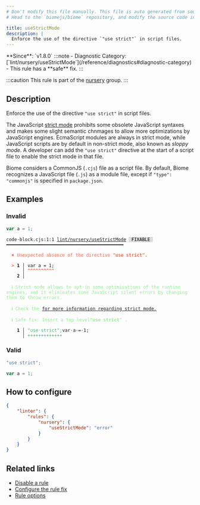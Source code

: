 ```yaml
---
# Don't modify this file manually. This file is auto generated from source, and you will lose your changes next time the website is built.
# Head to the `biomejs/biome` repository, and modify the source code in there.

title: useStrictMode
description: |
  Enforce the use of the directive `"use strict"` in script files.
---
```


<Tabs>
<TabItem label="JavaScript (and super languages)" icon="seti:javascript">
**Since**: `v1.8.0`
:::note
- Diagnostic Category: [`lint/nursery/useStrictMode`](/reference/diagnostics#diagnostic-category)
- This rule has a **safe** fix.
:::

:::caution
This rule is part of the [nursery](/linter/rules/#nursery) group.
:::

## Description
Enforce the use of the directive `"use strict"` in script files.

The JavaScript [strict mode](https://developer.mozilla.org/en-US/docs/Web/JavaScript/Reference/Strict_mode) prohibits some obsolete JavaScript syntaxes and makes some slight semantic chnmages to allow more optimizations by JavaScript engines.
EcmaScript modules are always in strict mode, while JavaScript scripts are by default in non-strict mode, also known as _sloppy mode_.
A developer can add the `"use strict"` directive at the start of a script file to enable the strict mode in that file.

Biome considers a CommonJS (`.cjs`) file as a script file.
By default, Biome recognizes a JavaScript file (`.js`) as a module file, except if `"type": "commonjs"` is specified in `package.json`.

## Examples

### Invalid

```cjs
var a = 1;
```

<pre class="language-text"><code class="language-text">code-block.cjs:1:1 <a href="https://biomejs.dev/linter/rules/use-strict-mode">lint/nursery/useStrictMode</a> <span style="color: #000; background-color: #ddd;"> FIXABLE </span> ━━━━━━━━━━━━━━━━━━━━━━━━━━━━━━━━━━━━━━━━━━━━<br /><br />  <strong><span style="color: Tomato;">✖</span></strong> <span style="color: Tomato;">Unexpected absence of the directive </span><span style="color: Tomato;"><strong>&quot;use strict&quot;.</strong></span><br />  <br />  <strong><span style="color: Tomato;">&gt;</span></strong> <strong>1 │ </strong>var a = 1;<br />   <strong>   │ </strong><strong><span style="color: Tomato;">^</span></strong><strong><span style="color: Tomato;">^</span></strong><strong><span style="color: Tomato;">^</span></strong><strong><span style="color: Tomato;">^</span></strong><strong><span style="color: Tomato;">^</span></strong><strong><span style="color: Tomato;">^</span></strong><strong><span style="color: Tomato;">^</span></strong><strong><span style="color: Tomato;">^</span></strong><strong><span style="color: Tomato;">^</span></strong><strong><span style="color: Tomato;">^</span></strong><br />    <strong>2 │ </strong><br />  <br />  <strong><span style="color: lightgreen;">ℹ</span></strong> <span style="color: lightgreen;">Strict mode allows to opt-in some optimisations of the runtime engines, and it eliminates some JavaScript silent errors by changing them to throw errors.</span><br />  <br />  <strong><span style="color: lightgreen;">ℹ</span></strong> <span style="color: lightgreen;">Check the </span><span style="color: lightgreen;"><a href="https://developer.mozilla.org/en-US/docs/Web/JavaScript/Reference/Strict_mode">for more information regarding strict mode.</a></span><br />  <br />  <strong><span style="color: lightgreen;">ℹ</span></strong> <span style="color: lightgreen;">Safe fix</span><span style="color: lightgreen;">: </span><span style="color: lightgreen;">Insert a top level</span><span style="color: lightgreen;"><strong>&quot;use strict&quot; </strong></span><span style="color: lightgreen;">.</span><br />  <br />  <strong>  1 │ </strong><span style="color: MediumSeaGreen;">&quot;</span><span style="color: MediumSeaGreen;">u</span><span style="color: MediumSeaGreen;">s</span><span style="color: MediumSeaGreen;">e</span><span style="opacity: 0.8;"><span style="color: MediumSeaGreen;">·</span></span><span style="color: MediumSeaGreen;">s</span><span style="color: MediumSeaGreen;">t</span><span style="color: MediumSeaGreen;">r</span><span style="color: MediumSeaGreen;">i</span><span style="color: MediumSeaGreen;">c</span><span style="color: MediumSeaGreen;">t</span><span style="color: MediumSeaGreen;">&quot;</span><span style="color: MediumSeaGreen;">;</span>var<span style="opacity: 0.8;">·</span>a<span style="opacity: 0.8;">·</span>=<span style="opacity: 0.8;">·</span>1;<br />  <strong>    │ </strong><span style="color: MediumSeaGreen;">+</span><span style="color: MediumSeaGreen;">+</span><span style="color: MediumSeaGreen;">+</span><span style="color: MediumSeaGreen;">+</span><span style="color: MediumSeaGreen;">+</span><span style="color: MediumSeaGreen;">+</span><span style="color: MediumSeaGreen;">+</span><span style="color: MediumSeaGreen;">+</span><span style="color: MediumSeaGreen;">+</span><span style="color: MediumSeaGreen;">+</span><span style="color: MediumSeaGreen;">+</span><span style="color: MediumSeaGreen;">+</span><span style="color: MediumSeaGreen;">+</span>          <br /></code></pre>

### Valid

```cjs
"use strict";

var a = 1;
```

## How to configure
```json title="biome.json"
{
	"linter": {
		"rules": {
			"nursery": {
				"useStrictMode": "error"
			}
		}
	}
}

```
## Related links

- [Disable a rule](/linter/#disable-a-lint-rule)
- [Configure the rule fix](/linter#configure-the-rule-fix)
- [Rule options](/linter/#rule-options)

</TabItem>
</Tabs>

